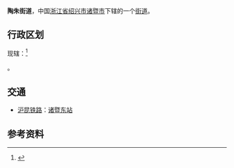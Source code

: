 {{中国乡级行政区|33/06/81/003/000}}

'''陶朱街道'''，中国[[浙江省|浙江省]][[绍兴市|绍兴市]][[诸暨市|诸暨市]]下辖的一个[[街道_(行政区划)|街道]]。

==行政区划==
现辖：<ref>{{PRC admin/ref sgc|33/06/81/003/000}}</ref>

{{PRC admin/children|33/06/81/003/000}}。

== 交通 ==
* {{rint|cn|rail}}[[沪昆铁路|沪昆铁路]]：[[诸暨东站|诸暨东站]]

==参考资料==
{{reflist}}

{{PRC admin/navcat|33/06/81/003/000}}